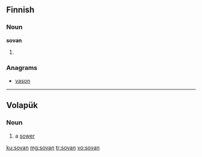 ==Finnish==

===Noun===
'''sovan'''

# {{fi-form of|sopa|type=noun|case=genitive|pl=singular}}

===Anagrams===
* [[vason#Finnish|vason]]

----

==Volapük==

===Noun===
{{infl|vo|noun}}

# a [[sower]]

[[ku:sovan]]
[[mg:sovan]]
[[tr:sovan]]
[[vo:sovan]]